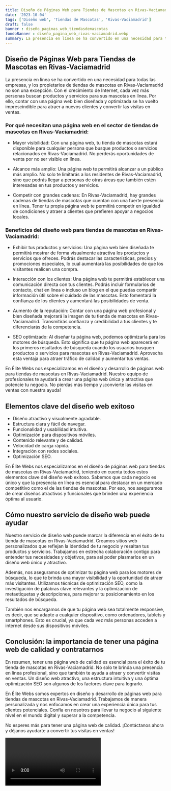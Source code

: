 ```yaml
---
title: Diseño de Páginas Web para Tiendas de Mascotas en Rivas-Vaciamadrid
date: '2023-10-04'
tags: ['Diseño web', 'Tiendas de Mascotas', 'Rivas-Vaciamadrid']
draft: false
banner : diseño_paginas_web_tiendasdemascotas
fondoBanner : diseño_pagina_web_rivas-vaciamadrid.webp
summary: La presencia en línea se ha convertido en una necesidad para todas las empresas, y los propietarios de tiendas de mascotas en RivasVaciamadrid no son una excepción. Con el crecimiento de Internet, cada vez más personas buscan productos y servicios para sus mascotas en línea. Por ello, contar con una página web bien diseñada y optimizada se ha vuelto imprescindible para atraer a nuevos clientes y convertir las visitas en ventas.
---
```


## Diseño de Páginas Web para Tiendas de Mascotas en Rivas-Vaciamadrid

La presencia en línea se ha convertido en una necesidad para todas las empresas, y los propietarios de tiendas de mascotas en Rivas-Vaciamadrid no son una excepción. Con el crecimiento de Internet, cada vez más personas buscan productos y servicios para sus mascotas en línea. Por ello, contar con una página web bien diseñada y optimizada se ha vuelto imprescindible para atraer a nuevos clientes y convertir las visitas en ventas.

### Por qué necesitan una página web en el sector de tiendas de mascotas en Rivas-Vaciamadrid:

- Mayor visibilidad: Con una página web, tu tienda de mascotas estará disponible para cualquier persona que busque productos o servicios relacionados en Rivas-Vaciamadrid. No perderás oportunidades de venta por no ser visible en línea.

- Alcance más amplio: Una página web te permitirá alcanzar a un público más amplio. No solo te limitarás a los residentes de Rivas-Vaciamadrid, sino que podrás llegar a personas de otras áreas que también estén interesadas en tus productos y servicios.

- Competir con grandes cadenas: En Rivas-Vaciamadrid, hay grandes cadenas de tiendas de mascotas que cuentan con una fuerte presencia en línea. Tener tu propia página web te permitirá competir en igualdad de condiciones y atraer a clientes que prefieren apoyar a negocios locales.

### Beneficios del diseño web para tiendas de mascotas en Rivas-Vaciamadrid:

- Exhibir tus productos y servicios: Una página web bien diseñada te permitirá mostrar de forma visualmente atractiva los productos y servicios que ofreces. Podrás destacar las características, precios y promociones especiales, lo cual aumentará las posibilidades de que los visitantes realicen una compra.

- Interacción con los clientes: Una página web te permitirá establecer una comunicación directa con tus clientes. Podrás incluir formularios de contacto, chat en línea o incluso un blog en el que puedas compartir información útil sobre el cuidado de las mascotas. Esto fomentará la confianza de los clientes y aumentará las posibilidades de venta.

- Aumento de la reputación: Contar con una página web profesional y bien diseñada mejorará la imagen de tu tienda de mascotas en Rivas-Vaciamadrid. Transmitirás confianza y credibilidad a tus clientes y te diferenciarás de la competencia.

- SEO optimizado: Al diseñar tu página web, podemos optimizarla para los motores de búsqueda. Esto significa que tu página web aparecerá en los primeros resultados de búsqueda cuando los usuarios busquen productos o servicios para mascotas en Rivas-Vaciamadrid. Aprovecha esta ventaja para atraer tráfico de calidad y aumentar tus ventas.

En Élite Webs nos especializamos en el diseño y desarrollo de páginas web para tiendas de mascotas en Rivas-Vaciamadrid. Nuestro equipo de profesionales te ayudará a crear una página web única y atractiva que potencie tu negocio. No pierdas más tiempo y ¡convierte las visitas en ventas con nuestra ayuda!

<GifSeo />

<Cta />

## Elementos clave del diseño web exitoso

- Diseño atractivo y visualmente agradable.
- Estructura clara y fácil de navegar.
- Funcionalidad y usabilidad intuitiva.
- Optimización para dispositivos móviles.
- Contenido relevante y de calidad.
- Velocidad de carga rápida.
- Integración con redes sociales.
- Optimización SEO.

En Élite Webs nos especializamos en el diseño de páginas web para tiendas de mascotas en Rivas-Vaciamadrid, teniendo en cuenta todos estos elementos clave del diseño web exitoso. Sabemos que cada negocio es único y que la presencia en línea es esencial para destacar en un mercado competitivo como el de las tiendas de mascotas. Por eso, nos aseguramos de crear diseños atractivos y funcionales que brinden una experiencia óptima al usuario.

## Cómo nuestro servicio de diseño web puede ayudar

Nuestro servicio de diseño web puede marcar la diferencia en el éxito de tu tienda de mascotas en Rivas-Vaciamadrid. Creamos sitios web personalizados que reflejan la identidad de tu negocio y resaltan tus productos y servicios. Trabajamos en estrecha colaboración contigo para entender tus necesidades y objetivos, para así poder plasmarlos en un diseño web único y atractivo.

Además, nos aseguramos de optimizar tu página web para los motores de búsqueda, lo que te brinda una mayor visibilidad y la oportunidad de atraer más visitantes. Utilizamos técnicas de optimización SEO, como la investigación de palabras clave relevantes y la optimización de metaetiquetas y descripciones, para mejorar tu posicionamiento en los resultados de búsqueda.

También nos encargamos de que tu página web sea totalmente responsive, es decir, que se adapte a cualquier dispositivo, como ordenadores, tablets y smartphones. Esto es crucial, ya que cada vez más personas acceden a internet desde sus dispositivos móviles.

## Conclusión: la importancia de tener una página web de calidad y contratarnos

En resumen, tener una página web de calidad es esencial para el éxito de tu tienda de mascotas en Rivas-Vaciamadrid. No solo te brinda una presencia en línea profesional, sino que también te ayuda a atraer y convertir visitas en ventas. Un diseño web atractivo, una estructura intuitiva y una óptima optimización SEO son algunos de los factores clave para lograrlo.

En Élite Webs somos expertos en diseño y desarrollo de páginas web para tiendas de mascotas en Rivas-Vaciamadrid. Trabajamos de manera personalizada y nos enfocamos en crear una experiencia única para tus clientes potenciales. Confía en nosotros para llevar tu negocio al siguiente nivel en el mundo digital y superar a la competencia.

No esperes más para tener una página web de calidad. ¡Contáctanos ahora y déjanos ayudarte a convertir tus visitas en ventas!

<Video />

<CtaBot job='Tiendas de Mascotas' city='Rivas-Vaciamadrid'/>

<Gmaps query='Rivas-Vaciamadrid+españa+maps' />